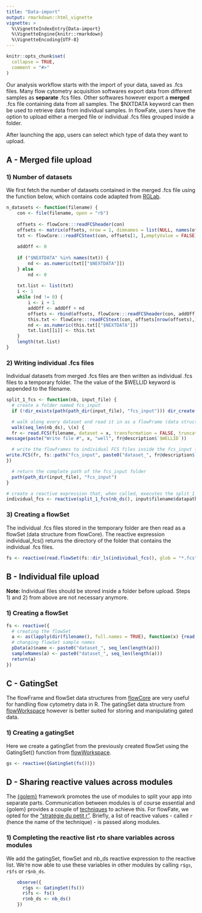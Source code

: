 ```yaml
---
title: "Data-import"
output: rmarkdown::html_vignette
vignette: >
  %\VignetteIndexEntry{Data-import}
  %\VignetteEngine{knitr::rmarkdown}
  %\VignetteEncoding{UTF-8}
---
```


```r
knitr::opts_chunk$set(
  collapse = TRUE,
  comment = "#>"
)
```

Our analysis workflow starts with the import of your data, saved as .fcs files. Many flow cytometry acquisition softwares export data from different samples as **separate** .fcs files. Other softwares however export a **merged** .fcs file containing data from all samples. The $NXTDATA keyword can then be used to retrieve data from individual samples. In flowFate, users have the option to upload either a merged file or individual .fcs files grouped inside a folder.

After launching the app, users can select which type of data they want to upload.

## A - Merged file upload
### 1) Number of datasets
We first fetch the number of datasets contained in the merged .fcs file using the function below, which contains code adapted from [RGLab](https://github.com/RGLab/flowCore/blob/ba3b6ffed5310c1c0618487ab163c0142d8cab8f/R/IO.R).


```r
n_datasets <- function(filename) {
	con <- file(filename, open = "rb")
	
	offsets <- flowCore:::readFCSheader(con)
	offsets <- matrix(offsets, nrow = 1, dimnames = list(NULL, names(offsets)))
	txt <- flowCore:::readFCStext(con, offsets[1, ],emptyValue = FALSE)
	
	addOff <- 0
	
	if ("$NEXTDATA" %in% names(txt)) {
		nd <- as.numeric(txt[["$NEXTDATA"]])
	} else
		nd <- 0
	
	txt.list <- list(txt)
	i <- 1
	while (nd != 0) {
		i <- i + 1
		addOff <- addOff + nd
		offsets <- rbind(offsets, flowCore:::readFCSheader(con, addOff))
		this.txt <- flowCore:::readFCStext(con, offsets[nrow(offsets),], emptyValue = FALSE)
		nd <- as.numeric(this.txt[["$NEXTDATA"]])
		txt.list[[i]] <- this.txt
	}
	length(txt.list)
}
```

### 2) Writing individual .fcs files
Individual datasets from merged .fcs files are then written as individual .fcs files to a temporary folder. The the value of the $WELLID keyword is appended to the filename.

```r
split_1_fcs <- function(nb, input_file) {
  # create a folder named fcs_input
  if (!dir_exists(path(path_dir(input_file), "fcs_input"))) dir_create(path(path_dir(input_file), "fcs_input"))

  # walk along every dataset and read it in as a flowFrame (data structure from flowCore)
  walk(seq_len(nb_ds), \(x) {
  fr <- read.FCS(filename, dataset = x, transformation = FALSE, truncate_max_range = FALSE, alter.names = TRUE, emptyValue = FALSE)
message(paste("Write file #", x, "well", fr@description$`$WELLID`))

  # write the flowframes to individual FCS files inside the fcs_input folder
write.FCS(fr, fs::path("fcs_input", paste0("dataset_", fr@description$`$WELLID`, ".fcs")))
})

  # return the complete path of the fcs_input folder
  path(path_dir(input_file), "fcs_input")
}

# create a reactive expression that, when called, executes the split_1_fcs() function. The output of this function is a directory!
individual_fcs <- reactive(split_1_fcs(nb_ds(), input$filename$datapath))
```

### 3) Creating a flowSet
The individual .fcs files stored in the temporary folder are then read as a flowSet (data structure from flowCore). The reactive expression individual_fcs() returns the directory of the folder that contains the individual .fcs files.

```r
fs <- reactive(read.flowSet(fs::dir_ls(individual_fcs(), glob = "*.fcs"), truncate_max_range = FALSE, alter.names = TRUE, transformation = FALSE))
```
## B - Individual file upload

**Note: **Individual files should be stored inside a folder before upload. Steps 1) and 2) from above are not necessary anymore.

### 1) Creating a flowSet
```r
fs <- reactive({
  # creating the flowSet
  a <- as(lapply(dir(filename(), full.names = TRUE), function(x) {read.FCS(x, truncate_max_range = FALSE, alter.names = TRUE, transformation = FALSE)}), "flowSet")
  # changing flowSet sample names
  pData(a)$name <- paste0("dataset_", seq_len(length(a)))
  sampleNames(a) <- paste0("dataset_", seq_len(length(a)))
  return(a)
})
```

## C - GatingSet
The flowFrame and flowSet data structures from [flowCore](https://bioconductor.org/packages/release/bioc/html/flowCore.html) are very useful for handling flow cytometry data in R. The gatingSet data structure from [flowWorkspace](https://www.bioconductor.org/packages/release/bioc/html/flowWorkspace.html) however is better suited for storing and manipulating gated data.

### 1) Creating a gatingSet
Here we create a gatingSet from the previously created flowSet using the GatingSet() function from [flowWorkspace](https://www.bioconductor.org/packages/release/bioc/html/flowWorkspace.html).
```r
gs <- reactive({GatingSet(fs())})
```

## D - Sharing reactive values across modules
The [{golem}](https://thinkr-open.github.io/golem/) framework promotes the use of modules to split your app into separate parts. Communication between modules is of course essential and {golem} provides a couple of [techniques](https://engineering-shiny.org/common-app-caveats.html?q=sharing%20data%20#a.-sharing-data-across-modules) to achieve this. For flowFate, we opted for the ["stratégie du petit r"](https://engineering-shiny.org/structuring-project.html?q=strat#b.-the-strat%C3%A9gie-du-petit-r). Briefly, a list of reactive values - called ```r``` (hence the name of the technique) - is passed along modules. 

### 1) Completing the reactive list ```r```to share variables across modules
We add the gatingSet, flowSet and nb_ds reactive expression to the reactive list. We're now able to use these variables in other modules by calling ```r$gs```, ```r$fs``` or ```r$nb_ds```. 
```r
    observe({
      r$gs <- GatingSet(fs())
      r$fs <- fs()
      r$nb_ds <- nb_ds()
    })
```

